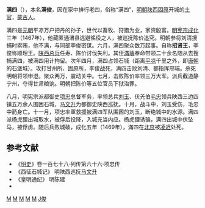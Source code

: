 '''满四'''（{{bd||？|1469年||catIdx=M}}），本名'''满俊'''，因在家中排行老四，俗称“满四”，[[明朝|明朝]][[陕西|陕西]][[固原|固原]]开城的[[土官|土官]]，[[蒙古人|蒙古人]]。

满四是[[元朝|元朝]]平凉万户把丹的孙子，世代以畜牧、狩猎为业，家资殷富。[[明宪宗|明宪宗]][[成化|成化]]三年（1467年），他藏匿通渭县逃避徭役之人，被巡抚陈价追究。明朝参将刘清搜捕时索贿，他不满，与同部李俊密谋。六月，满四聚众数万起事。自称'''招贤王'''，李俊称顺理王。[[陕西|陕西]][[总兵|总兵]]任寿、陈价讨伐失利。其侄[[滿璹|滿璹]]奉命带领二十余名随从去搜捕满四，被满四用计拘留。次年四月，满四占领石城（距离[[平凉|平凉]]千里之外，即[[唐朝|唐朝]]的石堡城）。攻打甘州所、固原所，李俊战死，满四击败刘清、都指挥邢端。杀死明朝将领申澄。聚众两万，震动关中。七月，击败陈价率领三万大军。派兵截道静宁州，夺得甘肃粮饷。明朝把陈价等五位官员下狱治罪。

八月，明宪宗派都御史[[项忠|项忠]]总督军务，率领总兵[[刘玉|刘玉]]、伏羌伯[[毛忠|毛忠]]领兵陕西三边四镇五万余人围困石城，[[马文升|马文升]]为都御史陕西巡抚。十月，战斗中，刘玉受伤，毛忠中箭身亡。十一月，项忠率軍救援被满四军队围困的刘玉，断绝城中的水源。满四派杨虎狸出城取水，被俘后投降，入城充当内应。杨虎狸诱骗，满四出城中伏坠马，被俘虏。随后兵败城破，成化五年（1469年），滿四在[[北京|北京]]被[[凌迟|凌迟]]处死。

==参考文献==
*《[[明史|明史]]》卷一百七十八·列传第六十六·项忠传
*《西征石城记》 明陕西巡抚[[马文升|马文升]]
*《皇明通纪》 明陈建
*{{cite book|title=《中国民族史人物辞典》|author=高文德 主编}}

[[Category:明朝民变政权君主|M]]
[[Category:明朝土司|M]]
[[Category:明朝死于凌迟者|M]]
[[Category:明朝蒙古人|M]]
[[Category:宁夏人|M]]
[[Category:满姓|J俊]]